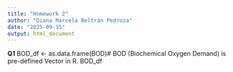 ```yaml
---
title: "Homework 2"
author: "Diana Marcela Beltrán Pedroza"
date: "2025-09-15"
output: html_document
---
```

**Q1**
BOD_df <- as.data.frame(BOD)# BOD (Biochemical Oxygen Demand) is pre-defined Vector in R.
BOD_df
